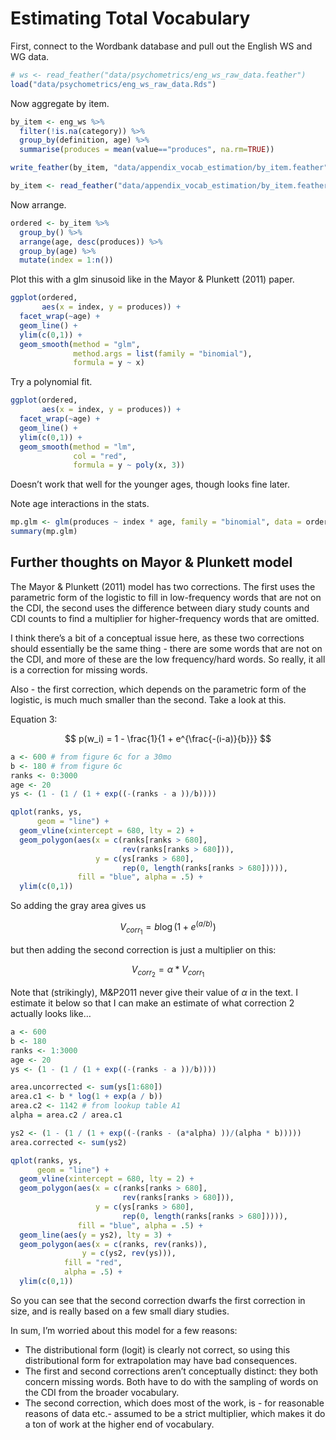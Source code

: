 # Estimating Total Vocabulary {#appendix-vocab-estimation}

First, connect to the Wordbank database and pull out the English WS and WG data.

```r
# ws <- read_feather("data/psychometrics/eng_ws_raw_data.feather")
load("data/psychometrics/eng_ws_raw_data.Rds")
```

Now aggregate by item.

```r
by_item <- eng_ws %>%
  filter(!is.na(category)) %>%
  group_by(definition, age) %>%
  summarise(produces = mean(value=="produces", na.rm=TRUE))

write_feather(by_item, "data/appendix_vocab_estimation/by_item.feather")
```

```r
by_item <- read_feather("data/appendix_vocab_estimation/by_item.feather")
```

Now arrange.

```r
ordered <- by_item %>%
  group_by() %>%
  arrange(age, desc(produces)) %>%
  group_by(age) %>%
  mutate(index = 1:n()) 
```

Plot this with a glm sinusoid like in the Mayor & Plunkett (2011) paper.

```r
ggplot(ordered,
       aes(x = index, y = produces)) + 
  facet_wrap(~age) + 
  geom_line() + 
  ylim(c(0,1)) + 
  geom_smooth(method = "glm", 
              method.args = list(family = "binomial"),
              formula = y ~ x) 
```

Try a polynomial fit.

```r
ggplot(ordered,
       aes(x = index, y = produces)) + 
  facet_wrap(~age) + 
  geom_line() + 
  ylim(c(0,1)) + 
  geom_smooth(method = "lm", 
              col = "red", 
              formula = y ~ poly(x, 3)) 
```

Doesn't work that well for the younger ages, though looks fine later.

Note age interactions in the stats.

```r
mp.glm <- glm(produces ~ index * age, family = "binomial", data = ordered)
summary(mp.glm)
```

## Further thoughts on Mayor & Plunkett model

The Mayor & Plunkett (2011) model has two corrections. The first uses the parametric form of the logistic to fill in low-frequency words that are not on the CDI, the second uses the difference between diary study counts and CDI counts to find a multiplier for higher-frequency words that are omitted. 

I think there's a bit of a conceptual issue here, as these two corrections should essentially be the same thing - there are some words that are not on the CDI, and more of these are the low frequency/hard words. So really, it all is a correction for missing words. 

Also - the first correction, which depends on the parametric form of the logistic, is much much smaller than the second. Take a look at this. 

Equation 3:

$$
p(w_i) = 1 - \frac{1}{1 + e^{\frac{-(i-a)}{b}}}
$$

```r
a <- 600 # from figure 6c for a 30mo
b <- 180 # from figure 6c
ranks <- 0:3000
age <- 20
ys <- (1 - (1 / (1 + exp((-(ranks - a ))/b))))

qplot(ranks, ys, 
      geom = "line") + 
  geom_vline(xintercept = 680, lty = 2) +
  geom_polygon(aes(x = c(ranks[ranks > 680], 
                         rev(ranks[ranks > 680])),
                   y = c(ys[ranks > 680], 
                         rep(0, length(ranks[ranks > 680])))), 
               fill = "blue", alpha = .5) + 
  ylim(c(0,1))
```

So adding the gray area gives us

$$
V_{corr_1} = b \log (1 + e^(a / b))
$$

but then adding the second correction is just a multiplier on this:

$$
V_{corr_2} = \alpha * V_{corr_1}
$$

Note that (strikingly), M&P2011 never give their value of $\alpha$ in the text. I estimate it below so that I can make an estimate of what correction 2 actually looks like... 

```r
a <- 600 
b <- 180 
ranks <- 1:3000
age <- 20
ys <- (1 - (1 / (1 + exp((-(ranks - a ))/b))))

area.uncorrected <- sum(ys[1:680])
area.c1 <- b * log(1 + exp(a / b))
area.c2 <- 1142 # from lookup table A1
alpha = area.c2 / area.c1

ys2 <- (1 - (1 / (1 + exp((-(ranks - (a*alpha) ))/(alpha * b)))))
area.corrected <- sum(ys2)

qplot(ranks, ys, 
      geom = "line") + 
  geom_vline(xintercept = 680, lty = 2) +
  geom_polygon(aes(x = c(ranks[ranks > 680], 
                         rev(ranks[ranks > 680])),
                   y = c(ys[ranks > 680], 
                         rep(0, length(ranks[ranks > 680])))), 
               fill = "blue", alpha = .5) + 
  geom_line(aes(y = ys2), lty = 3) + 
  geom_polygon(aes(x = c(ranks, rev(ranks)), 
                y = c(ys2, rev(ys))), 
            fill = "red", 
            alpha = .5) + 
  ylim(c(0,1)) 
```

So you can see that the second correction dwarfs the first correction in size, and is really based on a few small diary studies. 

In sum, I'm worried about this model for a few reasons:

* The distributional form (logit) is clearly not correct, so using this distributional form for extrapolation may have bad consequences.
* The first and second corrections aren't conceptually distinct: they both concern missing words. Both have to do with the sampling of words on the CDI from the broader vocabulary. 
* The second correction, which does most of the work, is - for reasonable reasons of data etc.- assumed to be a strict multiplier, which makes it do a ton of work at the higher end of vocabulary.


